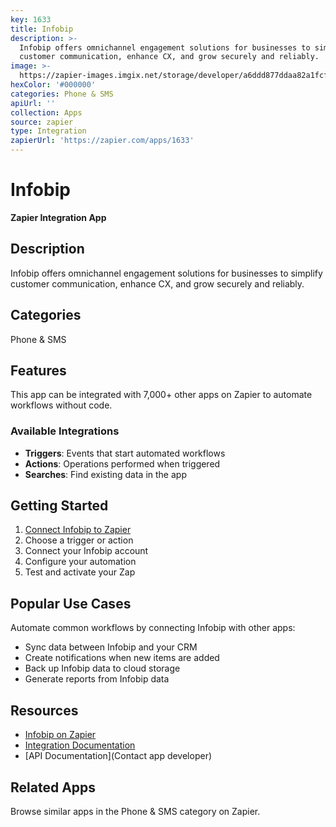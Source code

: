 ```yaml
---
key: 1633
title: Infobip
description: >-
  Infobip offers omnichannel engagement solutions for businesses to simplify
  customer communication, enhance CX, and grow securely and reliably.
image: >-
  https://zapier-images.imgix.net/storage/developer/a6ddd877ddaa82a1fcf13123d502842d_2.png?auto=format%2Ccompress&ixlib=python-3.0.0&q=50
hexColor: '#000000'
categories: Phone & SMS
apiUrl: ''
collection: Apps
source: zapier
type: Integration
zapierUrl: 'https://zapier.com/apps/1633'
---
```

# Infobip

**Zapier Integration App**

## Description

Infobip offers omnichannel engagement solutions for businesses to simplify customer communication, enhance CX, and grow securely and reliably.

## Categories

Phone & SMS

## Features

This app can be integrated with 7,000+ other apps on Zapier to automate workflows without code.

### Available Integrations

- **Triggers**: Events that start automated workflows
- **Actions**: Operations performed when triggered
- **Searches**: Find existing data in the app

## Getting Started

1. [Connect Infobip to Zapier](https://zapier.com/apps/1633)
2. Choose a trigger or action
3. Connect your Infobip account
4. Configure your automation
5. Test and activate your Zap

## Popular Use Cases

Automate common workflows by connecting Infobip with other apps:

- Sync data between Infobip and your CRM
- Create notifications when new items are added
- Back up Infobip data to cloud storage
- Generate reports from Infobip data

## Resources

- [Infobip on Zapier](https://zapier.com/apps/1633)
- [Integration Documentation](https://zapier.com/apps/1633/integrations)
- [API Documentation](Contact app developer)

## Related Apps

Browse similar apps in the Phone & SMS category on Zapier.
